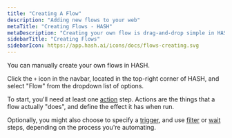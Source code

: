 ```yaml
---
title: "Creating A Flow"
description: "Adding new flows to your web"
metaTitle: "Creating Flows - HASH"
metaDescription: "Creating your own flow is drag-and-drop simple in HASH, which lets you define and automate processes with just a few clicks."
sidebarTitle: "Creating Flows"
sidebarIcon: https://app.hash.ai/icons/docs/flows-creating.svg
---
```


You can manually create your own flows in HASH.

Click the `+` icon in the navbar, located in the top-right corner of HASH, and select "Flow" from the dropdown list of options.

To start, you'll need at least one [action](/guide/flows/actions) step. Actions are the things that a flow actually "does", and define the effect it has when run.

Optionally, you might also choose to specify a [trigger](/guide/flows/triggers), and use [filter](/guide/flows/filters) or [wait](/guide/flows/waits) steps, depending on the process you're automating.
